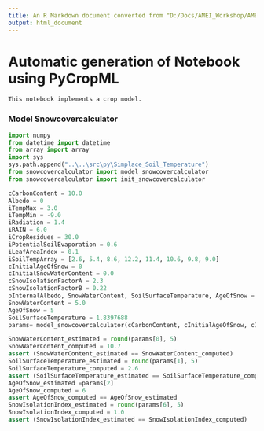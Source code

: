 ```yaml
---
title: An R Markdown document converted from "D:/Docs/AMEI_Workshop/AMEI_10_14_2022/Models/Simplace_Soil_Temperature/test/py/Snowcovercalculator.ipynb"
output: html_document
---
```


# Automatic generation of Notebook using PyCropML
    This notebook implements a crop model.

### Model Snowcovercalculator

```python
import numpy
from datetime import datetime
from array import array
import sys
sys.path.append("..\..\src\py\Simplace_Soil_Temperature")
from snowcovercalculator import model_snowcovercalculator
from snowcovercalculator import init_snowcovercalculator
```

```python
cCarbonContent = 10.0
Albedo = 0
iTempMax = 3.0
iTempMin = -9.0
iRadiation = 1.4
iRAIN = 6.0
iCropResidues = 30.0
iPotentialSoilEvaporation = 0.6
iLeafAreaIndex = 0.1
iSoilTempArray = [2.6, 5.4, 8.6, 12.2, 11.4, 10.6, 9.8, 9.0]
cInitialAgeOfSnow = 0
cInitialSnowWaterContent = 0.0
cSnowIsolationFactorA = 2.3
cSnowIsolationFactorB = 0.22
pInternalAlbedo, SnowWaterContent, SoilSurfaceTemperature, AgeOfSnow = init_snowcovercalculator(cCarbonContent,cInitialAgeOfSnow,cInitialSnowWaterContent,Albedo,cSnowIsolationFactorA,cSnowIsolationFactorB,iTempMax,iTempMin,iRadiation,iRAIN,iCropResidues,iPotentialSoilEvaporation,iLeafAreaIndex,iSoilTempArray)
SnowWaterContent = 5.0
AgeOfSnow = 5
SoilSurfaceTemperature = 1.8397688
params= model_snowcovercalculator(cCarbonContent, cInitialAgeOfSnow, cInitialSnowWaterContent, Albedo, pInternalAlbedo, cSnowIsolationFactorA, cSnowIsolationFactorB, iTempMax, iTempMin, iRadiation, iRAIN, iCropResidues, iPotentialSoilEvaporation, iLeafAreaIndex, iSoilTempArray, SnowWaterContent, SoilSurfaceTemperature, AgeOfSnow)

SnowWaterContent_estimated = round(params[0], 5)
SnowWaterContent_computed = 10.7
assert (SnowWaterContent_estimated == SnowWaterContent_computed)
SoilSurfaceTemperature_estimated = round(params[1], 5)
SoilSurfaceTemperature_computed = 2.6
assert (SoilSurfaceTemperature_estimated == SoilSurfaceTemperature_computed)
AgeOfSnow_estimated =params[2]
AgeOfSnow_computed = 6
assert AgeOfSnow_computed == AgeOfSnow_estimated
SnowIsolationIndex_estimated = round(params[6], 5)
SnowIsolationIndex_computed = 1.0
assert (SnowIsolationIndex_estimated == SnowIsolationIndex_computed)
```


